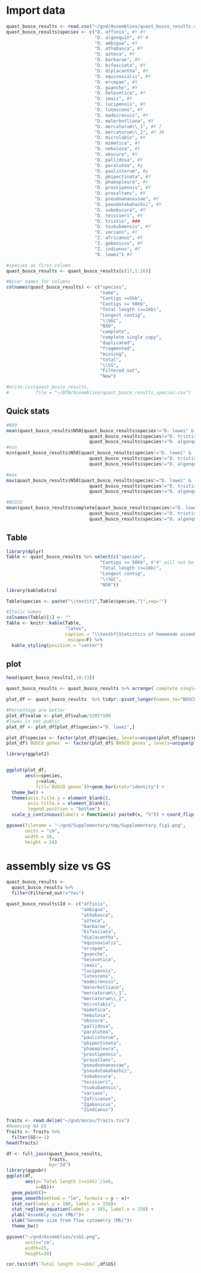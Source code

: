 
# Import data

```R
quast_busco_results <- read.csv("~/gnd/Assemblies/quast_busco_results.csv")
quast_busco_results$species <- c("D. affinis", #Y #Y
                                 "D. algonquin", #Y #
                                 "D. ambigua", #Y
                                 "D. athabasca", #Y
                                 "D. azteca", #Y
                                 "D. barbarae", #Y
                                 "D. bifasciata", #Y
                                 "D. diplacantha", #Y
                                 "D. equinoxialis", #Y
                                 "D. ercepae", #Y
                                 "D. guanche", #Y
                                 "D. helevetica", #Y
                                 "D. imaii", #Y
                                 "D. lucipennis", #Y
                                 "D. lutescens", #Y
                                 "D. madeirensis", #Y
                                 "D. malerkotliana", #Y
                                 "D. mercatorum\\_1", #Y 7
                                 "D. mercatorum\\_2", #Y 39
                                 "D. microlabis", #Y
                                 "D. mimetica", #Y
                                 "D. nebulosa", #Y
                                 "D. obscura", #Y
                                 "D. pallidosa", #Y
                                 "D. paralutea", #y
                                 "D. paulistorum", #y
                                 "D. pbipectinata", #Y
                                 "D. phaeopleura", #Y
                                 "D. prostipennis", #Y
                                 "D. prosaltans", #Y
                                 "D. pseudoananassae", #Y
                                 "D. pseudotakahashii", #Y
                                 "D. subobscura", #Y
                                 "D. teissieri", #Y
                                 "D. tristis", ###
                                 "D. tsukubaensis", #Y
                                 "D. varians", #Y
                                 "Z. africanus", #Y
                                 "Z. gabonicus", #Y
                                 "Z. indianus", #Y
                                 "D. lowei") #Y

#species as first column
quast_busco_results <- quast_busco_results[c(17,1:16)]

#Nicer names for columns
colnames(quast_busco_results) <- c("species",
                                   "name",
                                   "Contigs >=5kb",
                                   "Contigs >= 50kb",
                                   "Total length (>=1kb)",
                                   "Longest contig",
                                   "\\%GC",
                                   "N50",
                                   "complete",
                                   "complete single copy",
                                   "duplicated",
                                   "fragmented",
                                   "missing",
                                   "total",
                                   "\\%S",
                                   "Filtered_out",
                                   "New")

#write.csv(quast_busco_results,
#          file = "~/DTN/Assemblies/quast_busco_results_species.csv")


```

## Quick stats

```R
#N50
mean(quast_busco_results$N50[quast_busco_results$species!="D. lowei" &
                               quast_busco_results$species!="D. tristis" &
                               quast_busco_results$species!="D. algonquin"])
#min
min(quast_busco_results$N50[quast_busco_results$species!="D. lowei" &
                               quast_busco_results$species!="D. tristis" &
                               quast_busco_results$species!="D. algonquin"])

#max
max(quast_busco_results$N50[quast_busco_results$species!="D. lowei" &
                               quast_busco_results$species!="D. tristis" &
                               quast_busco_results$species!="D. algonquin"])

#BUSCO
mean(quast_busco_results$complete[quast_busco_results$species!="D. lowei" &
                               quast_busco_results$species!="D. tristis" &
                               quast_busco_results$species!="D. algonquin"])
```

## Table

```R
library(dplyr)
Table <- quast_busco_results %>% select(c("species",
                                   "Contigs >= 50kb", #"#" will not be considered in the latex table
                                   "Total length (>=1kb)",
                                   "Longest contig",
                                   "\\%GC",
                                   "N50"))
library(kableExtra)

Table$species <- paste("\\textit{",Table$species,"}",sep="")

#Italic names
colnames(Table)[1] <- ""
Table <- knitr::kable(Table,
                      "latex",
                      caption = "\\textbf{Statistics of homemade assemblies}. Note that due to poor quality \\textit{D. algonquin}, \\textit{D. lowei} and \\textit{D. tristis} assemblies were not further considered.",
                       escape=F) %>%
  kable_styling(position = "center")

```

## plot 

```R
head(quast_busco_results[,10:13])

quast_busco_results <- quast_busco_results %>% arrange(`complete single copy`)

plot_df <- quast_busco_results  %>% tidyr::pivot_longer(names_to="BUSCO genes", cols=10:13) 

#Percentage are better
plot_df$value <- plot_df$value/3285*100
#lowei is not public
plot_df <- plot_df[plot_df$species!="D. lowei",]

plot_df$species <- factor(plot_df$species, levels=unique(plot_df$species))
plot_df$`BUSCO genes` <- factor(plot_df$`BUSCO genes`, levels=unique(plot_df$`BUSCO genes`))

library(ggplot2)


ggplot(plot_df, 
       aes(x=species,
           y=value,
           fill=`BUSCO genes`))+geom_bar(stat="identity") +
  theme_bw() +
  theme(axis.title.y = element_blank(),
        axis.title.x = element_blank(),
        legend.position = "bottom") +
  scale_y_continuous(labels = function(x) paste0(x, "%")) + coord_flip()

ggsave(filename = "~/gnd/Supplementary/tmp/Supplementary_fig1.png",
       units = "cm",
       width = 18,
       height = 24)
```

# assembly size vs GS

```R
quast_busco_results <-
  quast_busco_results %>%
  filter(Filtered_out!="Yes")

quast_busco_results$Id <- c("affinis",
                            "ambigua",
                            "athabasca",
                            "azteca",
                            "barbarae",
                            "bifasciata",
                            "diplacantha",
                            "equinoxialis",
                            "ercepae",
                            "guanche",
                            "helevetica",
                            "imaii",
                            "lucipennis",
                            "lutescens",
                            "madeirensis",
                            "malerkotliana",
                            "mercatorum\\_1",
                            "mercatorum\\_2",
                            "microlabis",
                            "mimetica",
                            "nebulosa",
                            "obscura",
                            "pallidosa",
                            "paralutea",
                            "paulistorum",
                            "pbipectinata",
                            "phaeopleura",
                            "prostipennis",
                            "prosaltans",
                            "pseudoananassae",
                            "pseudotakahashii",
                            "subobscura",
                            "teissieri",
                            "tsukubaensis",
                            "varians",
                            "Zafricanus",
                            "Zgabonicus",
                            "Zindianus")

Traits <- read.delim("~/gnd/ancov/Traits.tsv")
#Removing NA GS
Traits <- Traits %>%
  filter(GS!=-1)
head(Traits)

df <- full_join(quast_busco_results, 
                Traits,
                by="Id")
library(ggpubr)
ggplot(df,
       aes(y=`Total length (>=1kb)`/1e6,
           x=GS))+
  geom_point()+
  geom_smooth(method = "lm", formula = y ~ x)+
  stat_cor(label.y = 180, label.x = 150)+
  stat_regline_equation(label.y = 185, label.x = 150) + 
  ylab("Assembly size (Mb)")+
  xlab("Genome size from flow cytometry (Mb)")+
  theme_bw()

ggsave("~/gnd/Assemblies/vsGS.png",
       units="cm",
       width=15,
       height=10)

cor.test(df$`Total length (>=1kb)`,df$GS)
```
